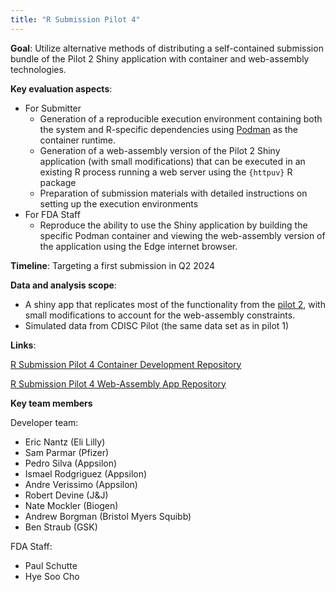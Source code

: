 ```yaml
---
title: "R Submission Pilot 4"
---
```


**Goal**: Utilize alternative methods of distributing a self-contained submission bundle of the Pilot 2 Shiny application with container and web-assembly technologies.

**Key evaluation aspects**:

- For Submitter
  - Generation of a reproducible execution environment containing both the system and R-specific dependencies using [Podman](https://podman.io/) as the container runtime.
  - Generation of a web-assembly version of the Pilot 2 Shiny application (with small modifications) that can be executed in an existing R process running a web server using the `{httpuv}` R package
  - Preparation of submission materials with detailed instructions on setting up the execution environments
- For FDA Staff
  - Reproduce the ability to use the Shiny application by building the specific Podman container and viewing the web-assembly version of the application using the Edge internet browser.

**Timeline**: Targeting a first submission in Q2 2024

**Data and analysis scope**:

- A shiny app that replicates most of the functionality from the [pilot 2]((https://github.com/RConsortium/submissions-pilot2-to-fda)), with small modifications to account for the web-assembly constraints.
- Simulated data from CDISC Pilot (the same data set as in pilot 1)

**Links**:

[R Submission Pilot 4 Container Development Repository](https://github.com/Appsilon/experimental-fda-submission-4-podman)

[R Submission Pilot 4 Web-Assembly App Repository](https://github.com/RConsortium/submissions-pilot4-webR)

**Key team members**

Developer team:

- Eric Nantz (Eli Lilly)
- Sam Parmar (Pfizer)
- Pedro Silva (Appsilon)
- Ismael Rodgriguez (Appsilon)
- Andre Verissimo (Appsilon)
- Robert Devine (J&J)
- Nate Mockler (Biogen)
- Andrew Borgman (Bristol Myers Squibb)
- Ben Straub (GSK)

FDA Staff:

- Paul Schutte
- Hye Soo Cho


